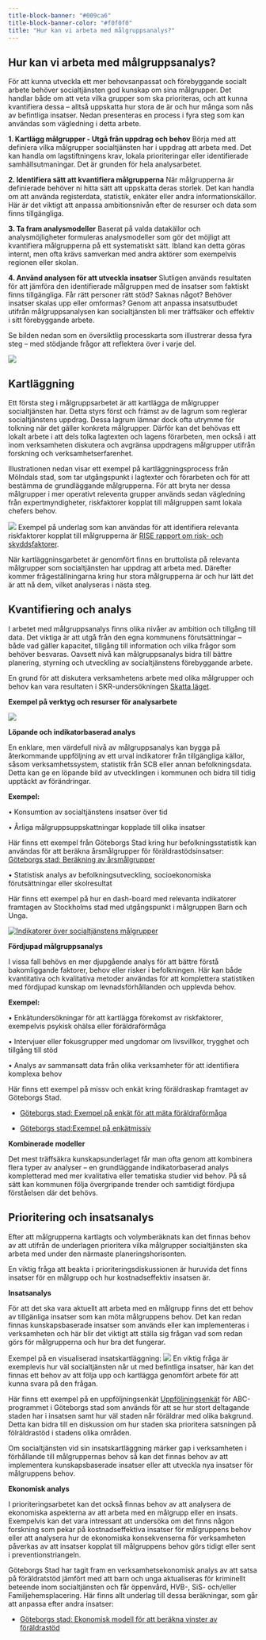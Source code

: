 ```yaml
---
title-block-banner: "#009ca6"
title-block-banner-color: "#f0f0f0"
title: "Hur kan vi arbeta med målgruppsanalys?"
---
```

  

## Hur kan vi arbeta med målgruppsanalys?

För att kunna utveckla ett mer behovsanpassat och förebyggande socialt arbete behöver socialtjänsten god kunskap om sina målgrupper. Det handlar både om att veta vilka grupper som ska prioriteras, och att kunna kvantifiera dessa – alltså uppskatta hur stora de är och hur många som nås av befintliga insatser. Nedan presenteras en process i fyra steg som kan användas som vägledning i detta arbete.

**1. Kartlägg målgrupper - Utgå från uppdrag och behov**
Börja med att definiera vilka målgrupper socialtjänsten har i uppdrag att arbeta med. Det kan handla om lagstiftningens krav, lokala prioriteringar eller identifierade samhällsutmaningar. Det är grunden för hela analysarbetet.

**2. Identifiera sätt att kvantifiera målgrupperna**
När målgrupperna är definierade behöver ni hitta sätt att uppskatta deras storlek. Det kan handla om att använda registerdata, statistik, enkäter eller andra informationskällor. Här är det viktigt att anpassa ambitionsnivån efter de resurser och data som finns tillgängliga.

**3. Ta fram analysmodeller**
Baserat på valda datakällor och analysmöjligheter formuleras analysmodeller som gör det möjligt att kvantifiera målgrupperna på ett systematiskt sätt. Ibland kan detta göras internt, men ofta krävs samverkan med andra aktörer som exempelvis regionen eller skolan.

**4. Använd analysen för att utveckla insatser**
Slutligen används resultaten för att jämföra den identifierade målgruppen med de insatser som faktiskt finns tillgängliga. Får rätt personer rätt stöd? Saknas något? Behöver insatser skalas upp eller omformas? Genom att anpassa insatsutbudet utifrån målgruppsanalysen kan socialtjänsten bli mer träffsäker och effektiv i sitt förebyggande arbete.

Se bilden nedan som en översiktlig processkarta som illustrerar dessa fyra steg – med stödjande frågor att reflektera över i varje del.

![](/hur.png)

## Kartläggning

Ett första steg i målgruppsarbetet är att kartlägga de målgrupper socialtjänsten har. Detta styrs först och främst av de lagrum som reglerar socialtjänstens uppdrag. Dessa lagrum lämnar dock ofta utrymme för tolkning när det gäller konkreta målgrupper. Därför kan det behövas ett lokalt arbete i att dels tolka lagtexten och lagens förarbeten, men också i att inom verksamheten diskutera och avgränsa uppdragens målgrupper utifrån forskning och verksamhetserfarenhet. 

Illustrationen nedan visar ett exempel på kartläggningsprocess från Mölndals stad, som tar utgångspunkt i lagtexter och förarbeten och för att bestämma de grundläggande målgrupperna. För att bryta ner dessa målgrupper i mer operativt releventa grupper används sedan vägledning från expertmyndigheter, riskfaktorer kopplat till målgruppen samt lokala chefers behov.

![](/kartlaggning.png)
Exempel på underlag som kan användas för att identifiera relevanta riskfaktorer kopplat till målgrupperna är [RISE rapport om risk- och skyddsfaktorer](https://ri.diva-portal.org/smash/record.jsf?pid=diva2%3A1656234&dswid=-7367). 

När kartläggninsgarbetet är genomfört finns en bruttolista på relevanta målgrupper som socialtjänsten har uppdrag att arbeta med. Därefter kommer frågeställningarna kring hur stora målgrupperna är och hur lätt det är att nå dem, vilket analyseras i nästa steg.


## Kvantifiering och analys

I arbetet med målgruppsanalys finns olika nivåer av ambition och tillgång till data. Det viktiga är att utgå från den egna kommunens förutsättningar – både vad gäller kapacitet, tillgång till information och vilka frågor som behöver besvaras. Oavsett nivå kan målgruppsanalys bidra till bättre planering, styrning och utveckling av socialtjänstens förebyggande arbete.

En grund för att diskutera verksamhetens arbete med olika målgrupper och behov kan vara resultaten i SKR-undersökningen [Skatta läget ](https://skr.se/framtidenssocialtjanst/kunskapochstod/lagesochbehovsanalyser/skattalagetsocialtjansten.84184.html). 

**Exempel på verktyg och resurser för analysarbete**

![](/analyser.png)


**Löpande och indikatorbaserad analys**

En enklare, men värdefull nivå av målgruppsanalys kan bygga på återkommande uppföljning av ett urval indikatorer från tillgängliga källor, såsom verksamhetssystem, statistik från SCB eller annan befolkningsdata. Detta kan ge en löpande bild av utvecklingen i kommunen och bidra till tidig upptäckt av förändringar.

**Exempel:**

•	Konsumtion av socialtjänstens insatser över tid

•	Årliga målgruppsuppskattningar kopplade till olika insatser


Här finns ett exempel från Göteborgs Stad kring hur befolkningsstatistik kan användas för att beräkna årsmålgrupper för föräldrastödsinsatser:  [Göteborgs stad: Beräkning av årsmålgrupper](/arsmalgrupp_gbg.xlsx)


•	Statistisk analys av befolkningsutveckling, socioekonomiska förutsättningar eller skolresultat

Här finns ett exempel på hur en dash-board med relevanta indikatorer framtagen av Stockholms stad med utgångspunkt i målgruppen Barn och Unga.


[![Indikatorer över socialtjänstens målgrupper](Dashboard.png)](/code.html)



**Fördjupad målgruppsanalys**

I vissa fall behövs en mer djupgående analys för att bättre förstå bakomliggande faktorer, behov eller risker i befolkningen. Här kan både kvantitativa och kvalitativa metoder användas för att komplettera statistiken med fördjupad kunskap om levnadsförhållanden och upplevda behov.

**Exempel:**

•	Enkätundersökningar för att kartlägga förekomst av riskfaktorer, exempelvis psykisk ohälsa eller föräldraförmåga

•	Intervjuer eller fokusgrupper med ungdomar om livsvillkor, trygghet och tillgång till stöd

•	Analys av sammansatt data från olika verksamheter för att identifiera komplexa behov

Här finns ett exempel på missv och enkät kring föräldraskap framtaget av Göteborgs Stad.


- [Göteborgs stad: Exempel på enkät för att mäta föräldraförmåga](/enkatforaldra.xlsx)

- [Göteborgs stad:Exempel på enkätmissiv](/missiv.xlsx)


**Kombinerade modeller**

Det mest träffsäkra kunskapsunderlaget får man ofta genom att kombinera flera typer av analyser – en grundläggande indikatorbaserad analys kompletterad med mer kvalitativa eller tematiska studier vid behov. På så sätt kan kommunen följa övergripande trender och samtidigt fördjupa förståelsen där det behövs.


## Prioritering och insatsanalys
Efter att målgrupperna kartlagts och volymberäknats kan det finnas behov av att utifrån de underlagen prioritera vilka målgrupper socialtjänsten ska arbeta med under den närmaste planeringshorisonten.

En viktig fråga att beakta i prioriteringsdiskussionen är huruvida det finns insatser för en målgrupp och hur kostnadseffektiv insatsen är. 

**Insatsanalys**

För att det ska vara aktuellt att arbeta med en målgrupp finns det ett behov av tillgänliga insatser som kan möta målgruppens behov. Det kan redan finnas kunskapsbaserade insatser som används eller kan implementeras i verksamheten och här blir det viktigt att ställa sig frågan vad som redan görs för målgrupperna och hur bra det fungerar. 

Exempel på en visualiserad insatskartläggning:
![](/Insatskarta.png)
En viktig fråga är exemplevis hur väl socialtjänsten når ut med befintliga insatser, här kan det finnas ett behov av att följa upp och kartlägga genomfört arbete för att kunna svara på den frågan.

Här finns ett exempel på en uppföljningsenkät [Uppföljningsenkät](/missiv.xlsx) för ABC-programmet i Göteborgs stad som används för att se hur stort deltagande staden har i insatsen samt hur väl staden når föräldrar med olika bakgrund. Detta kan bidra till en diskussion om hur staden ska prioritera satsningen på fölräldrastöd i stadens olika områden. 

Om socialtjänsten vid sin insatskartläggning märker gap i verksamheten i förhållande till målgruppernas behov så kan det finnas behov av att implementera kunskapsbaserade insatser eller att utveckla nya insatser för målgruppens behov. 


**Ekonomisk analys**

I prioriteringsarbetet kan det också finnas behov av att analysera de ekonomiska aspekterna av att arbeta med en målgrupp eller en insats. Exempelvis kan det vara intressant att undersöka om det finns någon forskning som pekar på kostnadseffektiva insatser för målgruppens behov eller att analysera hur de ekonomiska konsekvenserna för verksamheten påverkas av att insatser kopplat till målgruppens behov görs tidigt eller sent i preventionstriangeln. 

Göteborgs Stad har tagit fram  en verksamhetsekonomisk analys av att satsa på föräldratstöd jämfört med att barn och unga aktualiseras för kriminellt beteende inom socialtjänsten och får öppenvård, HVB-, SiS- och/eller Familjehemsplacering. Här finns allt underlag till dessa beräkningar, som går att anpassa efter andra insatser:

- [Göteborgs stad: Ekonomisk modell för att beräkna vinster av föräldrastöd](https://osf.io/cgfxb/)








